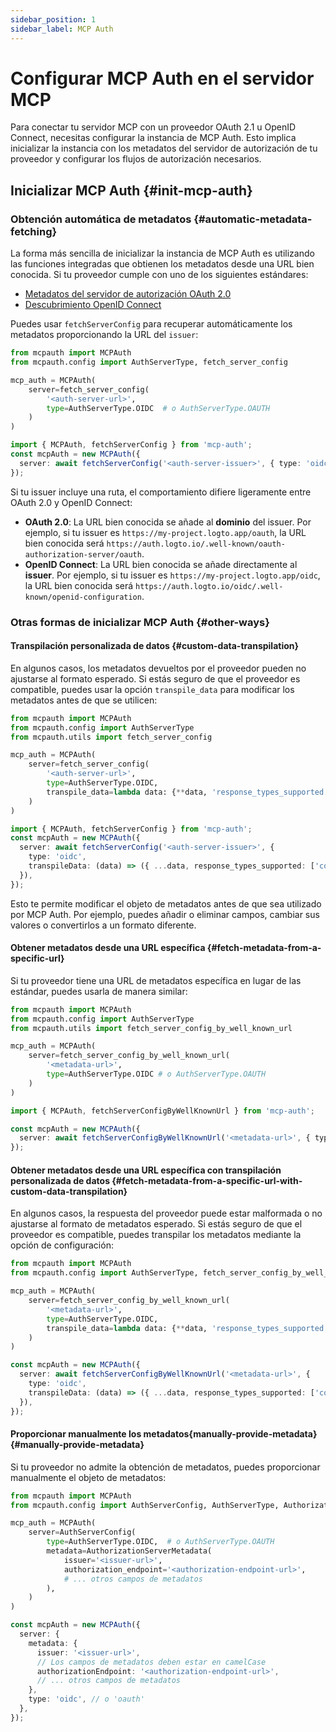 ```yaml
---
sidebar_position: 1
sidebar_label: MCP Auth
---
```



# Configurar MCP Auth en el servidor MCP

Para conectar tu servidor MCP con un proveedor OAuth 2.1 u OpenID Connect, necesitas configurar la instancia de MCP Auth. Esto implica inicializar la instancia con los metadatos del servidor de autorización de tu proveedor y configurar los flujos de autorización necesarios.

## Inicializar MCP Auth \{#init-mcp-auth}

### Obtención automática de metadatos \{#automatic-metadata-fetching}

La forma más sencilla de inicializar la instancia de MCP Auth es utilizando las funciones integradas que obtienen los metadatos desde una URL bien conocida. Si tu proveedor cumple con uno de los siguientes estándares:

- [Metadatos del servidor de autorización OAuth 2.0](https://datatracker.ietf.org/doc/html/rfc8414)
- [Descubrimiento OpenID Connect](https://openid.net/specs/openid-connect-discovery-1_0.html)

Puedes usar `fetchServerConfig` para recuperar automáticamente los metadatos proporcionando la URL del `issuer`:

<Tabs groupId="sdk">
<TabItem value="python" label="Python">

```python
from mcpauth import MCPAuth
from mcpauth.config import AuthServerType, fetch_server_config

mcp_auth = MCPAuth(
    server=fetch_server_config(
        '<auth-server-url>',
        type=AuthServerType.OIDC  # o AuthServerType.OAUTH
    )
)
```

</TabItem>
<TabItem value="node" label="Node.js">

```ts
import { MCPAuth, fetchServerConfig } from 'mcp-auth';
const mcpAuth = new MCPAuth({
  server: await fetchServerConfig('<auth-server-issuer>', { type: 'oidc' }), // o 'oauth'
});
```

</TabItem>
</Tabs>

Si tu issuer incluye una ruta, el comportamiento difiere ligeramente entre OAuth 2.0 y OpenID Connect:

- **OAuth 2.0**: La URL bien conocida se añade al **dominio** del issuer. Por ejemplo, si tu issuer es `https://my-project.logto.app/oauth`, la URL bien conocida será `https://auth.logto.io/.well-known/oauth-authorization-server/oauth`.
- **OpenID Connect**: La URL bien conocida se añade directamente al **issuer**. Por ejemplo, si tu issuer es `https://my-project.logto.app/oidc`, la URL bien conocida será `https://auth.logto.io/oidc/.well-known/openid-configuration`.

### Otras formas de inicializar MCP Auth \{#other-ways}

#### Transpilación personalizada de datos \{#custom-data-transpilation}

En algunos casos, los metadatos devueltos por el proveedor pueden no ajustarse al formato esperado. Si estás seguro de que el proveedor es compatible, puedes usar la opción `transpile_data` para modificar los metadatos antes de que se utilicen:

<Tabs groupId="sdk">
<TabItem value="python" label="Python">

```python
from mcpauth import MCPAuth
from mcpauth.config import AuthServerType
from mcpauth.utils import fetch_server_config

mcp_auth = MCPAuth(
    server=fetch_server_config(
        '<auth-server-url>',
        type=AuthServerType.OIDC,
        transpile_data=lambda data: {**data, 'response_types_supported': ['code']} # [!code highlight]
    )
)
```

</TabItem>
<TabItem value="node" label="Node.js">

```ts
import { MCPAuth, fetchServerConfig } from 'mcp-auth';
const mcpAuth = new MCPAuth({
  server: await fetchServerConfig('<auth-server-issuer>', {
    type: 'oidc',
    transpileData: (data) => ({ ...data, response_types_supported: ['code'] }), // [!code highlight]
  }),
});
```

</TabItem>
</Tabs>

Esto te permite modificar el objeto de metadatos antes de que sea utilizado por MCP Auth. Por ejemplo, puedes añadir o eliminar campos, cambiar sus valores o convertirlos a un formato diferente.

#### Obtener metadatos desde una URL específica \{#fetch-metadata-from-a-specific-url}

Si tu proveedor tiene una URL de metadatos específica en lugar de las estándar, puedes usarla de manera similar:

<Tabs groupId="sdk">
<TabItem value="python" label="Python">

```python
from mcpauth import MCPAuth
from mcpauth.config import AuthServerType
from mcpauth.utils import fetch_server_config_by_well_known_url

mcp_auth = MCPAuth(
    server=fetch_server_config_by_well_known_url(
        '<metadata-url>',
        type=AuthServerType.OIDC # o AuthServerType.OAUTH
    )
)
```

</TabItem>
<TabItem value="node" label="Node.js">

```ts
import { MCPAuth, fetchServerConfigByWellKnownUrl } from 'mcp-auth';

const mcpAuth = new MCPAuth({
  server: await fetchServerConfigByWellKnownUrl('<metadata-url>', { type: 'oidc' }), // o 'oauth'
});
```

</TabItem>
</Tabs>

#### Obtener metadatos desde una URL específica con transpilación personalizada de datos \{#fetch-metadata-from-a-specific-url-with-custom-data-transpilation}

En algunos casos, la respuesta del proveedor puede estar malformada o no ajustarse al formato de metadatos esperado. Si estás seguro de que el proveedor es compatible, puedes transpilar los metadatos mediante la opción de configuración:

<Tabs groupId="sdk">
<TabItem value="python" label="Python">

```python
from mcpauth import MCPAuth
from mcpauth.config import AuthServerType, fetch_server_config_by_well_known_url

mcp_auth = MCPAuth(
    server=fetch_server_config_by_well_known_url(
        '<metadata-url>',
        type=AuthServerType.OIDC,
        transpile_data=lambda data: {**data, 'response_types_supported': ['code']} # [!code highlight]
    )
)
```

</TabItem>
<TabItem value="node" label="Node.js">

```ts
const mcpAuth = new MCPAuth({
  server: await fetchServerConfigByWellKnownUrl('<metadata-url>', {
    type: 'oidc',
    transpileData: (data) => ({ ...data, response_types_supported: ['code'] }), // [!code highlight]
  }),
});
```

</TabItem>
</Tabs>

#### Proporcionar manualmente los metadatos{manually-provide-metadata} \{#manually-provide-metadata}

Si tu proveedor no admite la obtención de metadatos, puedes proporcionar manualmente el objeto de metadatos:

<Tabs groupId="sdk">
<TabItem value="python" label="Python">

```python
from mcpauth import MCPAuth
from mcpauth.config import AuthServerConfig, AuthServerType, AuthorizationServerMetadata

mcp_auth = MCPAuth(
    server=AuthServerConfig(
        type=AuthServerType.OIDC,  # o AuthServerType.OAUTH
        metadata=AuthorizationServerMetadata(
            issuer='<issuer-url>',
            authorization_endpoint='<authorization-endpoint-url>',
            # ... otros campos de metadatos
        ),
    )
)
```

</TabItem>
<TabItem value="node" label="Node.js">

```ts
const mcpAuth = new MCPAuth({
  server: {
    metadata: {
      issuer: '<issuer-url>',
      // Los campos de metadatos deben estar en camelCase
      authorizationEndpoint: '<authorization-endpoint-url>',
      // ... otros campos de metadatos
    },
    type: 'oidc', // o 'oauth'
  },
});
```

</TabItem>
</Tabs>